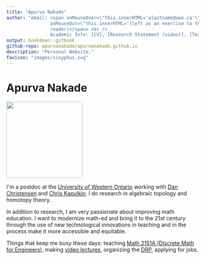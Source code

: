 ```yaml
--- 
title: "Apurva Nakade"
author: "email: <span onMouseOver=\"this.innerHTML='alastname@uwo.ca'\"
                onMouseOut=\"this.innerHTML='(left as an exercise to the reader)'\">(left as an exercise to the
                reader)</span> <br /> 
                Academic Info: [CV], [Research Statement (video)], [Teaching Portfolio] "
output: bookdown::gitbook
github-repo: apurvanakade/apurvanakade.github.io
description: "Personal Website."
favicon: "images/sisyphus.svg"
---
```


# Apurva Nakade 

<img src="images/me0.jpg" width="200px" class="left" />

I\'m a postdoc at the [University of Western Ontario] working with [Dan Christensen] and [Chris Kapulkin]. 
I do research in algebraic topology and homotopy theory.

In addition to research, I am very passionate about improving math education. I want to
modernize math-ed and bring it to the 21st century through the use of new technological innovations 
in teaching and in the process make it more accessible and equitable.

Things that keep me busy these days: teaching [Math 2151A (Discrete Math for Engineers)], making [video lectures], organizing the [DRP], applying for jobs.

  [University of Western Ontario]: http://www.math.uwo.ca/ 
  [Dan Christensen]: https://jdc.math.uwo.ca/ 
  [Chris Kapulkin]: http://www.math.uwo.ca/faculty/kapulkin/
  [CV]: https://drive.google.com/file/d/1CZJ4_A2ssI0-V_HszcPoEJyQC1EY2s5u/view?usp=sharing
  [Research Statement (video)]: https://youtu.be/rlyzT1PWw5I
  [Math 2151A (Discrete Math for Engineers)]: https://owl.uwo.ca/portal/site/5a31b856-d356-4278-9a3a-1dfebc96e873
  [DRP]: https://www.math.uwo.ca/undergraduate/directed_reading_program.html 
  [video lectures]: https://www.youtube.com/playlist?list=PLXAOfwfSuiKm3cL-JftD9ndrjYi7fPcqN
  [Teaching Portfolio]: teaching-portfolio/